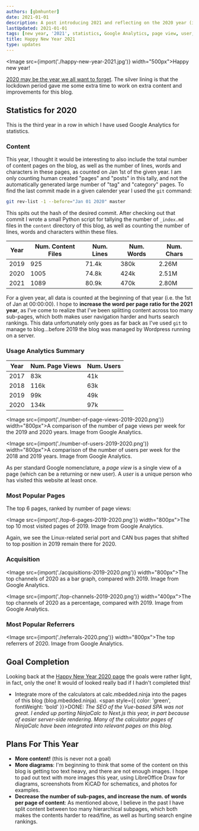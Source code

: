 ```yaml
---
authors: [gbmhunter]
date: 2021-01-01
description: A post introducing 2021 and reflecting on the 2020 year (including blog statistics).
lastUpdated: 2021-01-01
tags: [new year, '2021', statistics, Google Analytics, page view, user, referral, Hugo, GitHub, blog]
title: Happy New Year 2021
type: updates
---
```


<Image src={import('./happy-new-year-2021.jpg')} width="500px">Happy new year!</Image>

[2020 may be the year we all want to forget](https://en.wikipedia.org/wiki/Death_to_2020). The silver lining is that the lockdown period gave me some extra time to work on extra content and improvements for this blog.

## Statistics for 2020

This is the third year in a row in which I have used Google Analytics for statistics.

### Content

This year, I thought it would be interesting to also include the total number of content pages on the blog, as well as the number of lines, words and characters in these pages, as counted on Jan 1st of the given year. I am only counting human created "pages" and "posts" in this tally, and not the automatically generated large number of "tag" and "category" pages. To find the last commit made in a given calender year I used the `git` command:

```bash
git rev-list -1 --before="Jan 01 2020" master
```

This spits out the hash of the desired commit. After checking out that commit I wrote a small Python script for tallying the number of `_index.md` files in the `content` directory of this blog, as well as counting the number of lines, words and characters within these files.

Year | Num. Content Files | Num. Lines | Num. Words | Num. Chars
-----|--------------------|------------|------------|------------
2019 | 925                | 71.4k      | 380k       | 2.26M
2020 | 1005               | 74.8k      | 424k       | 2.51M
2021 | 1089               | 80.9k      | 470k       | 2.80M 

For a given year, all data is counted at the beginning of that year (i.e. the 1st of Jan at 00:00:00). I hope to **increase the word per page ratio for the 2021 year**, as I've come to realize that I've been splitting content across too many sub-pages, which both makes user navigation harder and hurts search rankings. This data unfortunately only goes as far back as I've used `git` to manage to blog...before 2019 the blog was managed by Wordpress running on a server.

### Usage Analytics Summary

Year | Num. Page Views | Num. Users
-----|-----------------|------------
2017 | 83k             | 41k
2018 | 116k            | 63k
2019 | 99k             | 49k
2020 | 134k            | 97k

<Image src={import('./number-of-page-views-2019-2020.png')} width="800px">A comparison of the number of page views per week for the 2019 and 2020 years. Image from Google Analytics.</Image>

<Image src={import('./number-of-users-2019-2020.png')} width="800px">A comparison of the number of users per week for the 2018 and 2019 years. Image from Google Analytics.</Image>

As per standard Google nomenclature, a _page view_ is a single view of a page (which can be a returning or new user). A _user_ is a unique person who has visited this website at least once.

### Most Popular Pages

The top 6 pages, ranked by number of page views:

<Image src={import('./top-6-pages-2019-2020.png')} width="800px">The top 10 most visited pages of 2019. Image from Google Analytics.</Image>

Again, we see the Linux-related serial port and CAN bus pages that shifted to top position in 2019 remain there for 2020. 

### Acquisition

<Image src={import('./acquisitions-2019-2020.png')} width="800px">The top channels of 2020 as a bar graph, compared with 2019. Image from Google Analytics.</Image>

<Image src={import('./top-channels-2019-2020.png')} width="400px">The top channels of 2020 as a percentage, compared with 2019. Image from Google Analytics.</Image>

### Most Popular Referrers

<Image src={import('./referrals-2020.png')} width="800px">The top referrers of 2020. Image from Google Analytics.</Image>

## Goal Completion

Looking back at the [Happy New Year 2020 page](/updates/2020/01-01-happy-new-year-2020/) the goals were rather light, in fact, only the one! It would of looked really bad if I hadn't completed this!

* Integrate more of the calculators at calc.mbedded.ninja into the pages of this blog (blog.mbedded.ninja). <span style={{ color: 'green', fontWeight: 'bold' }}>DONE:</span> _The SEO of the Vue-based SPA was not great. I ended up porting NinjaCalc to Next.js this year, in part because of easier server-side rendering. Many of the calculator pages of NinjaCalc have been integrated into relevant pages on this blog._

## Plans For This Year

* **More content!** (this is never not a goal)
* **More diagrams**: I'm beginning to think that some of the content on this blog is getting too text heavy, and there are not enough images. I hope to pad out text with more images this year, using LibreOffice Draw for diagrams, screenshots from KiCAD for schematics, and photos for examples.
* **Decrease the number of sub-pages, and increase the num. of words per page of content**: As mentioned above, I believe in the past I have split content between too many hierarchical subpages, which both makes the contents harder to read/fine, as well as hurting search engine rankings.
